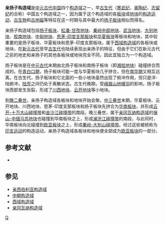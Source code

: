 '''亲扬子构造域'''是[[中元古代|中元古代]][[中国|中国]]四个[[构造域|构造域]]之一，早[[古生代|古生代]]（[[寒武纪|寒武纪]]、[[奥陶纪|奥陶纪]]、[[志留纪|志留纪]]的合称）中国五个构造域之一，因为属于这个构造域的各[[板块|板块]]或[[地块|地块]]的[[构造运动|构造运动]]、[[古生物|古生物]]和[[古地磁|古地磁]]等特征在这一时期与其中最大的[[扬子板块|扬子板块]]相似而得名。

亲扬子构造域包括[[扬子板块|扬子板块]]、[[松潘-甘孜地块|松潘-甘孜地块]]、[[秦岭中部地块|秦岭中部地块]]、[[武当地块|武当地块]]、[[大别地块|大别地块]]、[[胶南地块|胶南地块]]、[[中甸地块|中甸地块]]、[[思茅-印度支那板块|思茅-印度支那板块]]和[[华夏板块|华夏板块]]等板块和地块，其中较重要的是扬子板块、华夏板块和思茅-印度支那板块。属于[[西域构造域|西域构造域]]的各板块或地块，在[[新元古代|新元古代]]至早[[古生代|古生代]]也陆续表现出亲扬子的特征，但由于它们在新元古代之前的地史和亲扬子的其他各板块或地块完全不同，因此宜独立为一个构造域。

扬子板块是在[[中元古代|中元古代]]末期由北扬子板块和南杨子板块（即[[湘桂地块|湘桂地块]]）碰撞拼合而成的。在[[青白口构造期|青白口期]]，扬子板块可能一度与华夏板块几乎拼合，但在[[南华构造期|南华期]]又相互远离。在古生代，扬子板块和它北面的一些小地块虽然出现了俯冲作用，但只是洋-陆俯冲，[[大陆地壳|陆壳]]之间仍处于离散状态。古生代晚期，受[[峨眉山地幔羽|峨眉山地幔羽]]的影响，扬子板块西部发生张裂，形成了[[川西地块|川西地块]]、[[云开地块|云开地块]]等小地块。

到[[二叠纪|晚二叠世]]，亲扬子构造域各板块和地块开始会聚。[[三叠纪|中三叠世]]末期，华夏板块、云开地块、川西地块、思茅-印度支那板块和扬子板块先拼合为[[华南板块|华南板块]]，并形成[[云开-十万大山断层带|云开-十万大山碰撞带]]和[[金沙江断层带|金沙江碰撞带]]的南段。晚三叠世，属于[[亲冈瓦纳构造域|亲冈瓦纳构造域]]的[[保山-中缅马苏地块|保山-中缅马苏地块]]也碰撞到华南板块之上，形成[[澜沧江断层带|澜沧江碰撞带]]的南段，与此同时，华南板块向北碰撞到[[欧亚板块|欧亚板块]]之上，形成[[秦岭-大别山断层带|秦岭-大别山碰撞带]]。经过这些被统称为[[印支构造期|印支运动]]的构造运动，亲扬子构造域各板块和地块便全部成为[[欧亚板块|欧亚板块]]的一部分。

==参考文献==

*{{cite book
  | author = 万天丰
  | title = 《中国大地构造学纲要》
  | publisher = 地质出版社
  | isbn = 7-116-03991-0
|date=2004年6月}}

==参见==
*[[亲西伯利亚构造域|亲西伯利亚构造域]]
*[[中朝构造域|中朝构造域]]
*[[西域构造域|西域构造域]]
*[[亲冈瓦纳构造域|亲冈瓦纳构造域]]

{{geol-stub}}
[[category:中国地质|Q]]